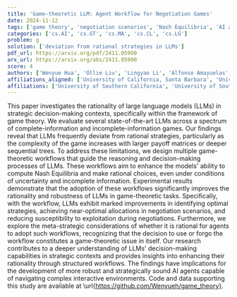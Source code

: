```yaml
---
title: 'Game-theoretic LLM: Agent Workflow for Negotiation Games'
date: 2024-11-12
tags: ['game theory', 'negotiation scenarios', 'Nash Equilibria', 'AI agents', 'strategic decision-making', 'large language models', 'meta-strategic considerations']
categories: ['cs.AI', 'cs.GT', 'cs.MA', 'cs.CL', 'cs.LG']
problem: g
solution: ['deviation from rational strategies in LLMs']
pdf_url: https://arxiv.org/pdf/2411.05990
arx_url: https://arxiv.org/abs/2411.05990
score: 4
authors: ['Wenyue Hua', 'Ollie Liu', 'Lingyao Li', 'Alfonso Amayuelas', 'Julie Chen', 'Lucas Jiang', 'Mingyu Jin', 'Lizhou Fan', 'Fei Sun', 'William Wang', 'Xintong Wang', 'Yongfeng Zhang']
affiliations_aligned: ['University of California, Santa Barbara', 'University of Southern California', 'University of South Florida', 'University of California, Santa Barbara', 'Independent Researcher', 'Independent Researcher', 'University of California, Santa Barbara', 'Harvard University', 'Institute of Computing Technology', 'University of California, Santa Barbara', 'University of California, Santa Barbara', 'Rutgers University, New Brunswick']
affiliations: ['University of Southern California', 'University of South Florida', 'Rutgers University, New Brunswick', 'Independent Researcher', 'Institute of Computing Technology', 'University of California, Santa Barbara', 'Harvard University']
---
```



This paper investigates the rationality of large language models (LLMs) in strategic decision-making contexts, specifically within the framework of game theory. We evaluate several state-of-the-art LLMs across a spectrum of complete-information and incomplete-information games. Our findings reveal that LLMs frequently deviate from rational strategies, particularly as the complexity of the game increases with larger payoff matrices or deeper sequential trees.   To address these limitations, we design multiple game-theoretic workflows that guide the reasoning and decision-making processes of LLMs. These workflows aim to enhance the models' ability to compute Nash Equilibria and make rational choices, even under conditions of uncertainty and incomplete information. Experimental results demonstrate that the adoption of these workflows significantly improves the rationality and robustness of LLMs in game-theoretic tasks. Specifically, with the workflow, LLMs exhibit marked improvements in identifying optimal strategies, achieving near-optimal allocations in negotiation scenarios, and reducing susceptibility to exploitation during negotiations. Furthermore, we explore the meta-strategic considerations of whether it is rational for agents to adopt such workflows, recognizing that the decision to use or forgo the workflow constitutes a game-theoretic issue in itself.   Our research contributes to a deeper understanding of LLMs' decision-making capabilities in strategic contexts and provides insights into enhancing their rationality through structured workflows. The findings have implications for the development of more robust and strategically sound AI agents capable of navigating complex interactive environments. Code and data supporting this study are available at \url{https://github.com/Wenyueh/game_theory}.